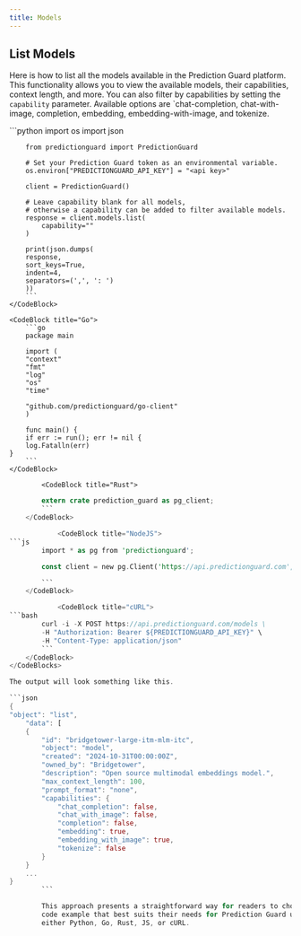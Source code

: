 ```yaml
---
title: Models
---
```


## List Models
Here is how to list all the models available in the Prediction Guard platform.
This functionality allows you to view the available models, their capabilities, context length,
and more. You can also filter by capabilities by setting the `capability` parameter.
Available options are `chat-completion, chat-with-image, completion, embedding, embedding-with-image, and tokenize.

<CodeBlocks>
    <CodeBlock title="Python">
        ```python
        import os
        import json

        from predictionguard import PredictionGuard

        # Set your Prediction Guard token as an environmental variable.
        os.environ["PREDICTIONGUARD_API_KEY"] = "<api key>"

        client = PredictionGuard()

        # Leave capability blank for all models,
        # otherwise a capability can be added to filter available models.
        response = client.models.list(
            capability=""
        )

        print(json.dumps(
        response,
        sort_keys=True,
        indent=4,
        separators=(',', ': ')
        ))
        ```
    </CodeBlock>

    <CodeBlock title="Go">
        ```go
        package main

        import (
        "context"
        "fmt"
        "log"
        "os"
        "time"

        "github.com/predictionguard/go-client"
        )

        func main() {
        if err := run(); err != nil {
        log.Fatalln(err)
    }
        ```
    </CodeBlock>

            <CodeBlock title="Rust">
```rust
        extern crate prediction_guard as pg_client;
        ```
    </CodeBlock>

            <CodeBlock title="NodeJS">
```js
        import * as pg from 'predictionguard';

        const client = new pg.Client('https://api.predictionguard.com', process.env.PREDICTIONGUARD_API_KEY);

        ```
    </CodeBlock>

            <CodeBlock title="cURL">
```bash
        curl -i -X POST https://api.predictionguard.com/models \
        -H "Authorization: Bearer ${PREDICTIONGUARD_API_KEY}" \
        -H "Content-Type: application/json"
        ```
    </CodeBlock>
</CodeBlocks>

The output will look something like this.

```json
{
"object": "list",
    "data": [
    {
        "id": "bridgetower-large-itm-mlm-itc",
        "object": "model",
        "created": "2024-10-31T00:00:00Z",
        "owned_by": "Bridgetower",
        "description": "Open source multimodal embeddings model.",
        "max_context_length": 100,
        "prompt_format": "none",
        "capabilities": {
            "chat_completion": false,
            "chat_with_image": false,
            "completion": false,
            "embedding": true,
            "embedding_with_image": true,
            "tokenize": false
        }
    }
    ...
}
        ```

        This approach presents a straightforward way for readers to choose and apply the
        code example that best suits their needs for Prediction Guard using
        either Python, Go, Rust, JS, or cURL.
